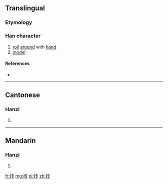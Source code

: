 {{also|摶}}
==Translingual==

===Etymology===
{{Han simp|摶|f=專|t=专}}

===Han character===
{{Han char|rn=64|rad=手|as=04|sn=7|four=|canj=QQNI|ids=⿰扌专}}

# [[roll]] [[around]] with [[hand]]
# [[model]]

====References====
* {{Han ref|kx=0422.121|hdz=31834.020|uh=629F|ud=25247}}

----

==Cantonese==

===Hanzi===
{{yue-hanzi|jyut=[[tyun4]]|y=tyun4|tra=摶}}

# {{defn|lang=yue|sort=手04}}

----

==Mandarin==

===Hanzi===
{{cmn-hanzi|tra=摶|pin=[[tuán]] ([[tuan2]])|wg=t'uan<sup>2</sup>}}

# {{defn|lang=cmn|sort=手04}}

[[fr:抟]]
[[mg:抟]]
[[pl:抟]]
[[zh:抟]]